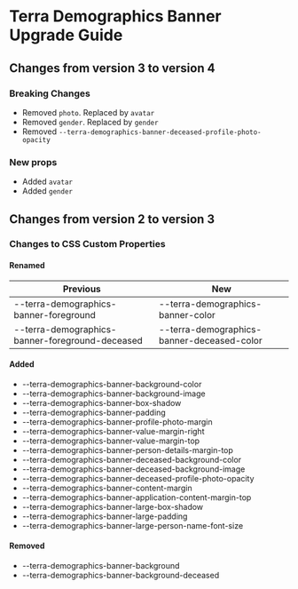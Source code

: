 
<Badge />

# Terra Demographics Banner Upgrade Guide

## Changes from version 3 to version 4

### Breaking Changes
* Removed `photo`. Replaced by `avatar`
* Removed `gender`. Replaced by `gender`
* Removed `--terra-demographics-banner-deceased-profile-photo-opacity`

### New props
* Added `avatar`
* Added `gender`

## Changes from version 2 to version 3

### Changes to CSS Custom Properties

#### Renamed
| Previous | New |
|-|-|
| --terra-demographics-banner-foreground | --terra-demographics-banner-color |
| --terra-demographics-banner-foreground-deceased | --terra-demographics-banner-deceased-color |

#### Added
* --terra-demographics-banner-background-color
* --terra-demographics-banner-background-image
* --terra-demographics-banner-box-shadow
* --terra-demographics-banner-padding
* --terra-demographics-banner-profile-photo-margin
* --terra-demographics-banner-value-margin-right
* --terra-demographics-banner-value-margin-top
* --terra-demographics-banner-person-details-margin-top
* --terra-demographics-banner-deceased-background-color
* --terra-demographics-banner-deceased-background-image
* --terra-demographics-banner-deceased-profile-photo-opacity
* --terra-demographics-banner-content-margin
* --terra-demographics-banner-application-content-margin-top
* --terra-demographics-banner-large-box-shadow
* --terra-demographics-banner-large-padding
* --terra-demographics-banner-large-person-name-font-size

#### Removed
* --terra-demographics-banner-background
* --terra-demographics-banner-background-deceased

